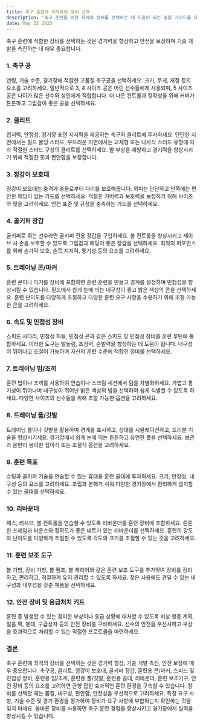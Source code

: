 ```yaml
---
title: 축구 훈련에 최적화된 장비 선택
description: "축구 훈련을 위한 최적의 장비를 선택하는 데 도움이 되는 종합 가이드를 제공합니다."
date: May 25 2023
---
```


축구 훈련에 적합한 장비를 선택하는 것은 경기력을 향상하고 안전을 보장하며 기술 개발을 촉진하는 데 매우 중요합니다. 

### 1. 축구 공
연령, 기술 수준, 경기장에 적합한 고품질 축구공을 선택하세요. 크기, 무게, 재질 등의 요소를 고려하세요. 일반적으로 3, 4 사이즈 공은 어린 선수들에게 사용되며, 5 사이즈 공은 나이가 많은 선수와 성인에게 적합합니다. 더 나은 컨트롤과 정확성을 위해 커버가 튼튼하고 그립감이 좋은 공을 선택하세요.

### 2. 클리트
접지력, 안정성, 경기장 표면 지지력을 제공하는 축구화 클리트에 투자하세요. 단단한 지면에서는 필드 몰딩 스터드, 부드러운 지면에서는 교체형 또는 나사식 스터드 유형에 따라 적절한 스터드 구성의 클리트를 선택하세요. 발 부상을 예방하고 경기력을 향상시키기 위해 적절한 핏과 편안함을 보장합니다.

### 3. 정강이 보호대
정강이 보호대는 충격과 충돌로부터 다리를 보호해줍니다. 외피는 단단하고 안쪽에는 편안한 패딩이 있는 가드를 선택하세요. 적절한 커버력과 보호력을 보장하기 위해 사이즈와 핏을 고려하세요. 안전 표준 및 규정을 충족하는 가드를 선택하세요.

### 4. 골키퍼 장갑
골키퍼로 뛰는 선수라면 골키퍼 전용 장갑을 구입하세요. 볼 컨트롤을 향상시키고 세이브 시 손을 보호할 수 있도록 그립감과 패딩이 좋은 장갑을 선택하세요. 최적의 퍼포먼스를 위해 손가락 보호, 손목 지지력, 통기성 등의 요소를 고려하세요.

### 5. 트레이닝 콘/마커
훈련 콘이나 마커를 장비에 포함하면 훈련 훈련을 만들고 경계를 설정하며 민첩성을 향상시킬 수 있습니다. 필드에서 쉽게 눈에 띄는 내구성이 좋고 밝은 색상의 콘을 선택하세요. 훈련 난이도를 다양하게 조절하고 다양한 훈련 요구 사항을 수용하기 위해 조절 가능한 콘을 고려하세요.

### 6. 속도 및 민첩성 장비
스피드 사다리, 민첩성 허들, 민첩성 콘과 같은 스피드 및 민첩성 장비를 훈련 루틴에 통합하세요. 이러한 도구는 발놀림, 조정력, 순발력을 향상하는 데 도움이 됩니다. 내구성이 뛰어나고 조절이 가능하며 자신의 훈련 수준에 적합한 장비를 선택하세요.

### 7. 트레이닝 빕/조끼
훈련 빕이나 조끼를 사용하여 연습이나 스크림 세션에서 팀을 차별화하세요. 가볍고 통기성이 뛰어나며 내구성이 뛰어난 밝은 색상의 빕을 선택하여 쉽게 식별할 수 있도록 하세요. 다양한 사이즈의 선수들을 위해 조절 가능한 옵션을 고려하세요.

### 8. 트레이닝 폴/깃발
트레이닝 폴이나 깃발을 활용하여 경계를 표시하고, 상대를 시뮬레이션하고, 드리블 기술을 향상시키세요. 경기장에서 쉽게 눈에 띄는 튼튼하고 유연한 폴을 선택하세요. 보관과 운반이 용이한 접이식 또는 조절식 옵션을 고려하세요.

### 9. 훈련 목표
슈팅과 골키퍼 기술을 연습할 수 있는 휴대용 훈련 골대에 투자하세요. 크기, 안정성, 내구성 등의 요소를 고려하세요. 조립과 분해가 쉬워 다양한 경기장에서 편리하게 설치할 수 있는 골대를 선택하세요.

### 10. 리바운더
패스, 리시브, 볼 컨트롤을 연습할 수 있도록 리바운더를 훈련 장비에 포함하세요. 튼튼한 프레임과 바운스와 정확도가 좋은 네트가 있는 리바운더를 선택하세요. 훈련의 강도와 난이도를 다양하게 조절할 수 있도록 각도와 크기를 조절할 수 있는 것을 고려하세요.

### 11. 훈련 보조 도구
볼 가방, 장비 가방, 볼 펌프, 볼 캐리어와 같은 훈련 보조 도구를 추가하여 장비를 정리하고, 편리하고, 적절하게 유지 관리할 수 있도록 하세요. 잦은 사용에도 견딜 수 있는 내구성과 내후성을 갖춘 제품을 선택하세요.

### 12. 안전 장비 및 응급처치 키트
훈련 중 발생할 수 있는 경미한 부상이나 응급 상황에 대처할 수 있도록 비상 행동 계획, 얼음 팩, 붕대, 구급상자 등의 안전 장비를 구비하세요. 선수의 안전을 우선시하고 부상을 효과적으로 처리할 수 있는 적절한 프로토콜을 마련하세요.

### 결론
축구 훈련에 최적의 장비를 선택하는 것은 경기력 향상, 기술 개발 촉진, 안전 보장에 매우 중요합니다. 축구공, 클리트, 정강이 보호대, 골키퍼 장갑, 훈련용 콘/마커, 스피드 및 민첩성 장비, 훈련용 빕/조끼, 훈련용 폴/깃발, 훈련용 골대, 리바운더, 훈련 보조기구, 안전 장비 등의 요소를 고려하면 균형 잡힌 효과적인 훈련 환경을 구축할 수 있습니다. 장비를 선택할 때는 품질, 내구성, 편안함, 안전성을 우선적으로 고려하세요. 특정 요구 사항, 기술 수준 및 경기 환경을 평가하여 장비가 요구 사항에 부합하는지 확인하는 것을 잊지 마세요. 올바른 장비를 사용하면 축구 훈련 경험을 향상시키고 경기장에서 실력을 향상시킬 수 있습니다.